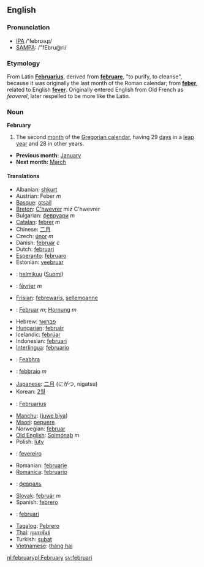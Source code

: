== English ==
===Pronunciation===
*[[w:IPA|IPA]] /'febrʊəɻɪ/
*[[w:SAMPA|SAMPA]]: /"fEbru@ri/

===Etymology===
From Latin '''[[Februarius]]''', derived from '''[[februare]]''', "to purify, to cleanse", because it was originally the last month of the Roman calendar; from '''[[feber]]''', related to English '''[[fever]]'''. Originally entered English from Old French as ''feoverel'', later respelled to be more like the Latin.

===Noun===
'''February'''
#The second [[month]] of the [[Gregorian calendar]], having 29 [[day]]s in a [[leap year]] and 28 in other years.

*'''Previous month:''' [[January]]
*'''Next month:''' [[March]]

====Translations====
*Albanian: [[shkurt]]
*Austrian: Feber ''m''
*[[Basque]]: [[otsail]]
*[[Breton]]: [[C'hwevrer]] miz C'hwevrer
*Bulgarian: [[февруари]] ''m''
*[[Catalan]]: [[febrer]] ''m''
*Chinese: [[二月]]
*Czech: [[únor]] ''m''
* Danish: [[februar]] ''c''
*Dutch: [[februari]]
*[[Esperanto]]: [[februaro]]
*Estonian: [[veebruar]]
*{{fi}}: [[helmikuu]] ([[:fi:helmikuu|Suomi]])
*{{fr}}: [[février]] ''m''
*[[Frisian]]: [[febrewaris]], [[sellemoanne]]
*{{de}}: [[Februar]] ''m''; [[Hornung]] ''m''
*Hebrew: [[פברואר]]
*[[Hungarian]]: [[február]]
*Icelandic: [[febrúar]]
*Indonesian: [[februari]]
*[[Interlingua]]: [[februario]]
*{{ga}}: [[Feabhra]]
*{{it}}: [[febbraio]] ''m''
*[[Japanese]]: [[二月]] (にがつ, nigatsu)
*Korean: [[2월์]]
*{{la}}: [[Februarius]]
*[[Manchu]]: ([[juwe biya]])
*[[Maori]]: [[pepuere]]
*Norwegian: [[februar]]
*[[Old English]]: [[Solmónaþ]] ''m''
*Polish: [[luty]]
*{{pt}}: [[fevereiro]]
*Romanian: [[februarie]]
*[[Romanica]]: [[februario]]
*{{ru}}: [[февраль]]
*[[Slovak]]: [[február]] ''m''
*Spanish: [[febrero]]
*{{sv}}: [[februari]]
*[[Tagalog]]: [[Pebrero]]
*[[Thai]]: [[กุมภาพันธ์]]
*Turkish: [[şubat]]
*[[Vietnamese]]: [[tháng hai]]

[[nl:february]][[pl:February]]
[[sv:februari]]